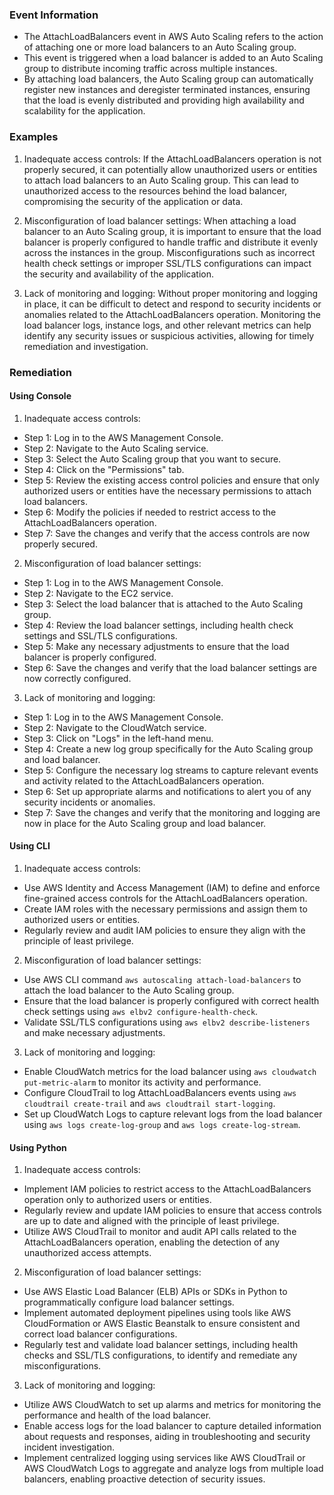 
### Event Information

- The AttachLoadBalancers event in AWS Auto Scaling refers to the action of attaching one or more load balancers to an Auto Scaling group.
- This event is triggered when a load balancer is added to an Auto Scaling group to distribute incoming traffic across multiple instances.
- By attaching load balancers, the Auto Scaling group can automatically register new instances and deregister terminated instances, ensuring that the load is evenly distributed and providing high availability and scalability for the application.


### Examples

1. Inadequate access controls: If the AttachLoadBalancers operation is not properly secured, it can potentially allow unauthorized users or entities to attach load balancers to an Auto Scaling group. This can lead to unauthorized access to the resources behind the load balancer, compromising the security of the application or data.

2. Misconfiguration of load balancer settings: When attaching a load balancer to an Auto Scaling group, it is important to ensure that the load balancer is properly configured to handle traffic and distribute it evenly across the instances in the group. Misconfigurations such as incorrect health check settings or improper SSL/TLS configurations can impact the security and availability of the application.

3. Lack of monitoring and logging: Without proper monitoring and logging in place, it can be difficult to detect and respond to security incidents or anomalies related to the AttachLoadBalancers operation. Monitoring the load balancer logs, instance logs, and other relevant metrics can help identify any security issues or suspicious activities, allowing for timely remediation and investigation.

### Remediation

#### Using Console

1. Inadequate access controls:
- Step 1: Log in to the AWS Management Console.
- Step 2: Navigate to the Auto Scaling service.
- Step 3: Select the Auto Scaling group that you want to secure.
- Step 4: Click on the "Permissions" tab.
- Step 5: Review the existing access control policies and ensure that only authorized users or entities have the necessary permissions to attach load balancers.
- Step 6: Modify the policies if needed to restrict access to the AttachLoadBalancers operation.
- Step 7: Save the changes and verify that the access controls are now properly secured.

2. Misconfiguration of load balancer settings:
- Step 1: Log in to the AWS Management Console.
- Step 2: Navigate to the EC2 service.
- Step 3: Select the load balancer that is attached to the Auto Scaling group.
- Step 4: Review the load balancer settings, including health check settings and SSL/TLS configurations.
- Step 5: Make any necessary adjustments to ensure that the load balancer is properly configured.
- Step 6: Save the changes and verify that the load balancer settings are now correctly configured.

3. Lack of monitoring and logging:
- Step 1: Log in to the AWS Management Console.
- Step 2: Navigate to the CloudWatch service.
- Step 3: Click on "Logs" in the left-hand menu.
- Step 4: Create a new log group specifically for the Auto Scaling group and load balancer.
- Step 5: Configure the necessary log streams to capture relevant events and activity related to the AttachLoadBalancers operation.
- Step 6: Set up appropriate alarms and notifications to alert you of any security incidents or anomalies.
- Step 7: Save the changes and verify that the monitoring and logging are now in place for the Auto Scaling group and load balancer.

#### Using CLI

1. Inadequate access controls:
- Use AWS Identity and Access Management (IAM) to define and enforce fine-grained access controls for the AttachLoadBalancers operation.
- Create IAM roles with the necessary permissions and assign them to authorized users or entities.
- Regularly review and audit IAM policies to ensure they align with the principle of least privilege.

2. Misconfiguration of load balancer settings:
- Use AWS CLI command `aws autoscaling attach-load-balancers` to attach the load balancer to the Auto Scaling group.
- Ensure that the load balancer is properly configured with correct health check settings using `aws elbv2 configure-health-check`.
- Validate SSL/TLS configurations using `aws elbv2 describe-listeners` and make necessary adjustments.

3. Lack of monitoring and logging:
- Enable CloudWatch metrics for the load balancer using `aws cloudwatch put-metric-alarm` to monitor its activity and performance.
- Configure CloudTrail to log AttachLoadBalancers events using `aws cloudtrail create-trail` and `aws cloudtrail start-logging`.
- Set up CloudWatch Logs to capture relevant logs from the load balancer using `aws logs create-log-group` and `aws logs create-log-stream`.

#### Using Python

1. Inadequate access controls:
- Implement IAM policies to restrict access to the AttachLoadBalancers operation only to authorized users or entities.
- Regularly review and update IAM policies to ensure that access controls are up to date and aligned with the principle of least privilege.
- Utilize AWS CloudTrail to monitor and audit API calls related to the AttachLoadBalancers operation, enabling the detection of any unauthorized access attempts.

2. Misconfiguration of load balancer settings:
- Use AWS Elastic Load Balancer (ELB) APIs or SDKs in Python to programmatically configure load balancer settings.
- Implement automated deployment pipelines using tools like AWS CloudFormation or AWS Elastic Beanstalk to ensure consistent and correct load balancer configurations.
- Regularly test and validate load balancer settings, including health checks and SSL/TLS configurations, to identify and remediate any misconfigurations.

3. Lack of monitoring and logging:
- Utilize AWS CloudWatch to set up alarms and metrics for monitoring the performance and health of the load balancer.
- Enable access logs for the load balancer to capture detailed information about requests and responses, aiding in troubleshooting and security incident investigation.
- Implement centralized logging using services like AWS CloudTrail or AWS CloudWatch Logs to aggregate and analyze logs from multiple load balancers, enabling proactive detection of security issues.

